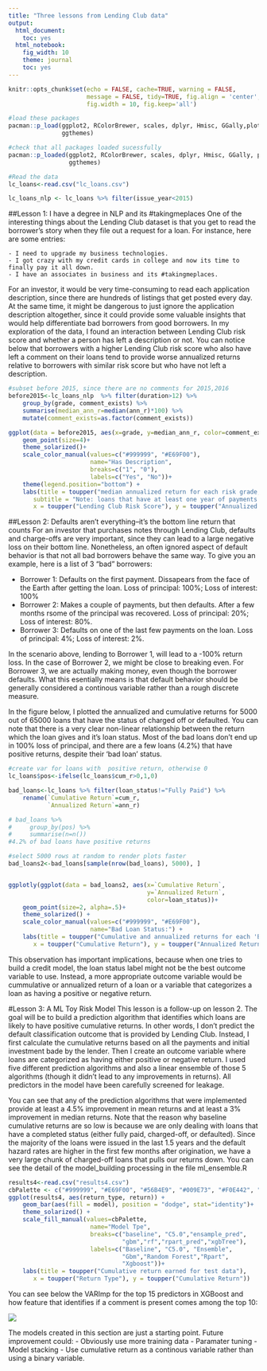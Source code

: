 ```yaml
---
title: "Three lessons from Lending Club data"
output:
  html_document:
    toc: yes
  html_notebook:
    fig_width: 10
    theme: journal
    toc: yes
---
```


```r
knitr::opts_chunk$set(echo = FALSE, cache=TRUE, warning = FALSE, 
                      message = FALSE, tidy=TRUE, fig.align = 'center', 
                      fig.width = 10, fig.keep='all')
```

```r
#load these packages
pacman::p_load(ggplot2, RColorBrewer, scales, dplyr, Hmisc, GGally,plotly,
               ggthemes)

#check that all packages loaded sucessfully
pacman::p_loaded(ggplot2, RColorBrewer, scales, dplyr, Hmisc, GGally, plotly,
                 ggthemes)

#Read the data
lc_loans<-read.csv("lc_loans.csv")

lc_loans_nlp <- lc_loans %>% filter(issue_year<2015)
```


##Lesson 1: I have a degree in NLP and its #takingmeplaces
One of the interesting things about the Lending Club dataset is that you get to read the borrower's story when they file out a request for a loan. For instance, here are some entries:

    - I need to upgrade my business technologies.
    - I got crazy with my credit cards in college and now its time to finally pay it all down.
    - I have an associates in business and its #takingmeplaces.
 
For an investor, it would be very time-consuming to read each application description, since there are hundreds of listings that get posted every day. At the same time, it might be dangerous to just ignore the application description altogether, since it could provide some valuable insights that would help differentiate bad borrowers from good borrowers. In my exploration of the data, I found an interaction between Lending Club risk score and whether a person has left a description or not. You can notice below that borrowers with a higher Lending Club risk score who also have left a comment on their loans tend to provide worse annualized returns relative to borrowers with similar risk score but who have not left a description. 


```r
#subset before 2015, since there are no comments for 2015,2016
before2015<-lc_loans_nlp  %>% filter(duration>12) %>%
    group_by(grade, comment_exists) %>% 
    summarise(median_ann_r=median(ann_r)*100) %>%
    mutate(comment_exists=as.factor(comment_exists))

ggplot(data = before2015, aes(x=grade, y=median_ann_r, color=comment_exists))+
    geom_point(size=4)+
    theme_solarized()+
    scale_color_manual(values=c("#999999", "#E69F00"), 
                       name="Has Description",
                       breaks=c("1", "0"),
                       labels=c("Yes", "No"))+
    theme(legend.position="bottom") +
    labs(title = toupper("median annualized return for each risk grade, by presence of description"),
       subtitle = "Note: loans that have at least one year of payments are depicted, since a geometric average for loans <1 year would exagerate returns\nthrough return compounding",
       x = toupper("Lending Club Risk Score"), y = toupper("Annualized Return (%)")) 
```


##Lesson 2: Defaults aren't everything--it's the bottom line return that counts
For an investor that purchases notes through Lending Club, defaults and charge-offs are very important, since they can lead to a large negative loss on their bottom line. Nonetheless, an often ignored aspect of default behavior is that not all bad borrowers behave the same way. To give you an example, here is a list of 3 "bad" borrowers:

 - Borrower 1: Defaults on the first payment. Dissapears from the face of the Earth after getting the loan. Loss of principal: 100%; Loss of interest: 100%
 - Borrower 2: Makes a couple of payments, but then defaults. After a few months rsome of the principal was recovered. Loss of principal: 20%; Loss of interest: 80%.
 - Borrower 3: Defaults on one of the last few payments on the loan. Loss of principal: 4%; Loss of interest: 2%.
    
In the scenario above, lending to Borrower 1, will lead to a -100% return loss. In the case of Borrower 2, we might be close to breaking even. For Borrower 3, we are actually making money, even though the borrower defaults. What this esentially means is that default behavior should be generally considered a continous variable rather than a rough discrete measure. 

In the figure below, I plotted the annualized and cumulative returns for 5000 out of 65000 loans that have the status of charged off or defaulted. You can note that there is a very clear non-linear relationship between the return which the loan gives and it's loan status. Most of the bad loans don't end up in 100% loss of principal, and there are a few loans (4.2%) that have positive returns, despite their 'bad loan' status.

```r
#create var for loans with  positive return, otherwise 0
lc_loans$pos<-ifelse(lc_loans$cum_r>0,1,0)

bad_loans<-lc_loans %>% filter(loan_status!="Fully Paid") %>%
    rename(`Cumulative Return`=cum_r,
           `Annualized Return`=ann_r)

# bad_loans %>% 
#     group_by(pos) %>%
#     summarise(n=n())
#4.2% of bad loans have positive returns

#select 5000 rows at random to render plots faster
bad_loans2<-bad_loans[sample(nrow(bad_loans), 5000), ]


ggplotly(ggplot(data = bad_loans2, aes(x=`Cumulative Return`,
                                       y=`Annualized Return`,
                                       color=loan_status))+
    geom_point(size=2, alpha=.5)+
    theme_solarized() +
    scale_color_manual(values=c("#999999", "#E69F00"), 
                       name="Bad Loan Status:") +
    labs(title = toupper("Cumulative and annualized returns for each 'Bad Loan'"),
       x = toupper("Cumulative Return"), y = toupper("Annualized Return"))) 
```

This observation has important implications, because when one tries to build a credit model, the loan status label might not be the best outcome variable to use. Instead, a more appropriate outcome variable would be cummulative or annualized return of a loan or a variable that categorizes a loan as having a positive or negative return. 

#Lesson 3: A ML Toy Risk Model
This lesson is a follow-up on lesson 2. The goal will be to build a prediction algorithm that identifies which loans are likely to have positive cumulative returns. In other words, I don't predict the default classification outcome that is provided by Lending Club. Instead, I first calculate the cumulative returns based on all the payments and initial investment bade by the lender. Then I create an outcome variable where loans are categorized as having either positive or negative return. I used five different prediction algorithms and also a linear ensemble of those 5 algorithms (though it didn't lead to any improvements in returns). All predictors in the model have been carefully screened for leakage. 

You can see that any of the prediction algorithms that were implemented provide at least a 4.5% improvement in mean returns and at least a 3% improvement in median returns. Note that the reason why baseline cumulative returns are so low is because we are only dealing with loans that have a completed status (either fully paid, charged-off, or defaulted). Since the majority of the loans were issued in the last 1.5 years and the default hazard rates are higher in the first few months after origination, we have a very large chunk of charged-off loans that pulls our returns down. You can see the detail of the model_building processing in the file ml_ensemble.R

```r
results4<-read.csv("results4.csv")
cbPalette <- c("#999999", "#E69F00", "#56B4E9", "#009E73", "#F0E442", "#0072B2", "#D55E00", "#CC79A7")
ggplot(results4, aes(return_type, return)) +   
    geom_bar(aes(fill = model), position = "dodge", stat="identity")+
    theme_solarized() +
    scale_fill_manual(values=cbPalette, 
                       name="Model Tpe",
                       breaks=c("baseline", "C5.0","ensample_pred",
                                "gbm","rf","rpart_pred","xgbTree"),
                       labels=c("Baseline", "C5.0", "Ensemble",
                                "Gbm","Random Forest","Rpart",
                                "Xgboost"))+
    labs(title = toupper("Cumulative return earned for test data"),
       x = toupper("Return Type"), y = toupper("Cumulative Return")) 
```

You can see below the VARImp for the top 15 predictors in XGBoost and how feature that identifies if a comment is present comes among the top 10:

![](lessons_learned_files/figure-html/varImp.png)

The models created in this section are just a starting point. Future improvement could:
- Obviously use more training data
- Paramater tuning
- Model stacking
- Use cumulative return as a continous variable rather than using a binary variable. 








